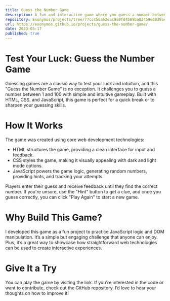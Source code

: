 ```yaml
---
title: Guess the Number Game
description: A fun and interactive game where you guess a number between 1 and 100.
repository: Exonymos/projects/tree/77ccc56a62eac9a9fd4b89ba82459e6839acd4d3/Guess-The-Number-Game
url: https://exonymos.github.io/projects/guess-the-number-game/
date: 2023-05-17
published: true
---
```



# Test Your Luck: Guess the Number Game
Guessing games are a classic way to test your luck and intuition, and this "Guess the Number Game" is no exception. It challenges you to guess a number between 1 and 100 with simple and intuitive gameplay. Built with HTML, CSS, and JavaScript, this game is perfect for a quick break or to sharpen your guessing skills.

# How It Works
The game was created using core web development technologies:

- HTML structures the game, providing a clean interface for input and feedback.
- CSS styles the game, making it visually appealing with dark and light mode options.
- JavaScript powers the game logic, generating random numbers, providing hints, and tracking your attempts.

Players enter their guess and receive feedback until they find the correct number. If you're unsure, use the "Hint" button to get a clue, and once you guess correctly, you can click "Play Again" to start a new game.

# Why Build This Game?
I developed this game as a fun project to practice JavaScript logic and DOM manipulation. It’s a simple but engaging challenge that anyone can enjoy. Plus, it’s a great way to showcase how straightforward web technologies can be used to create interactive experiences.

# Give It a Try
You can play the game by visiting the link. If you're interested in the code or want to contribute, check out the GitHub repository. I’d love to hear your thoughts on how to improve it!


